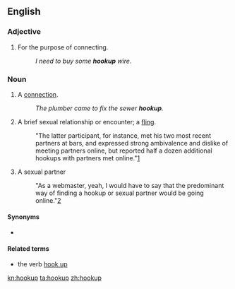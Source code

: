 ==English==
===Adjective===
{{en-adj|-}}

#For the purpose of connecting.
#:''I need to buy some '''hookup''' wire''.

===Noun===
{{en-noun}}

#A [[connection]].
#:''The plumber came to fix the sewer '''hookup'''.''
#A brief sexual relationship or encounter; a [[fling]].
#:"The latter participant, for instance, met his two most recent partners at bars, and expressed strong ambivalence and dislike of meeting partners online, but reported half a dozen additional hookups with partners met online."[http://www.policyresourcegroup.com/documents/MSMBaileyNA_2010.pdf]
#A sexual partner
#:"As a webmaster, yeah, I would have to say that the predominant way of finding a hookup or sexual partner would be going online."[http://www.policyresourcegroup.com/documents/MSMBaileyNA_2010.pdf]
====Synonyms====
* {{sense|brief sexual relations}} {{l|en|fling}}

====Related terms====
*the verb [[hook up]]

[[kn:hookup]]
[[ta:hookup]]
[[zh:hookup]]